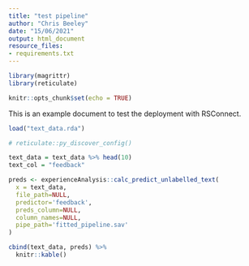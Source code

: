 ```yaml
---
title: "test pipeline"
author: "Chris Beeley"
date: "15/06/2021"
output: html_document
resource_files:
- requirements.txt
---
```


```r

library(magrittr)
library(reticulate)

knitr::opts_chunk$set(echo = TRUE)
```

This is an example document to test the deployment with RSConnect.

```r

load("text_data.rda")

# reticulate::py_discover_config()

text_data = text_data %>% head(10)
text_col = "feedback"

preds <- experienceAnalysis::calc_predict_unlabelled_text(
  x = text_data,
  file_path=NULL,
  predictor='feedback',
  preds_column=NULL,
  column_names=NULL,
  pipe_path='fitted_pipeline.sav'
)

cbind(text_data, preds) %>% 
  knitr::kable()

```


